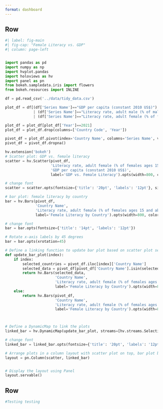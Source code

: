 ```yaml
---
format: dashboard
---
```

 
## Row

```python

#| label: fig-main
#| fig-cap: "Female Literacy vs. GDP"
#| column: page-left


import pandas as pd
import numpy as np
import hvplot.pandas
import holoviews as hv
import panel as pn
from bokeh.sampledata.iris import flowers
from bokeh.resources import INLINE

df = pd.read_csv('../data/tidy_data.csv')

plot_df = df[(df['Series Name']=="GDP per capita (constant 2010 US$)") | (df['Series Name']=="Literacy rate, adult total (% of people ages 15 and above)") 
             | (df['Series Name']=="Literacy rate, adult male (% of males ages 15 and above)") 
             | (df['Series Name']=="Literacy rate, adult female (% of females ages 15 and above)")]

plot_df = plot_df[plot_df['Year']==2021]
plot_df = plot_df.drop(columns=['Country Code', 'Year'])

pivot_df = plot_df.pivot(index='Country Name', columns='Series Name', values='Value')
pivot_df = pivot_df.dropna()

hv.extension('bokeh')
# Scatter plot: GDP vs. female literacy
scatter = hv.Scatter(pivot_df, 
                     'Literacy rate, adult female (% of females ages 15 and above)', 
                     'GDP per capita (constant 2010 US$)', 
                     label='GDP vs. Female Literacy').opts(width=800, color="#3d6469")

# change font
scatter = scatter.opts(fontsize={'title': '20pt', 'labels': '12pt'}, size=7)

# bar plot: female literacy by country
bar = hv.Bars(pivot_df, 
              'Country Name', 
              'Literacy rate, adult female (% of females ages 15 and above)', 
              label='Female Literacy by Country').opts(width=800, color="#3d6469")

# change font
bar = bar.opts(fontsize={'title': '14pt', 'labels': '12pt'})

# Rotate x-axis labels by 45 degrees
bar = bar.opts(xrotation=45)

# Define a linking function to update bar plot based on scatter plot selection
def update_bar_plot(index):
    if index:
        selected_countries = pivot_df.iloc[index]['Country Name']
        selected_data = pivot_df[pivot_df['Country Name'].isin(selected_countries)]
        return hv.Bars(selected_data, 
                       'Country Name', 
                       'Literacy rate, adult female (% of females ages 15 and above)', 
                       label='Female Literacy by Country').opts(width=800, height=600, color="#3d6469").opts(xrotation=45)
    else:
        return hv.Bars(pivot_df, 
                       'Country Name', 
                       'Literacy rate, adult female (% of females ages 15 and above)', 
                       label='Female Literacy by Country').opts(width=800, height=600, color="#3d6469").opts(xrotation=45)



# Define a DynamicMap to link the plots
linked_bar = hv.DynamicMap(update_bar_plot, streams=[hv.streams.Selection1D(source=scatter)])

# change font
linked_bar = linked_bar.opts(fontsize={'title': '20pt', 'labels': '12pt'})

# Arrange plots in a column layout with scatter plot on top, bar plot below
layout = pn.Column(scatter, linked_bar)


# Display the layout using Panel
layout.servable()
```


## Row {.tabset}

```python

#Testing testing


```

